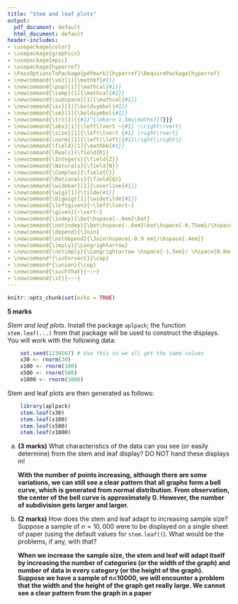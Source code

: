 ```yaml
---
title: "Stem and leaf plots"
output:
  pdf_document: default
  html_document: default
header-includes:
- \usepackage{color}
- \usepackage{graphicx}
- \usepackage{epic}
- \usepackage{hyperref}
- \PassOptionsToPackage{pdfmark}{hyperref}\RequirePackage{hyperref}
- \newcommand{\ve}[1]{\mathbf{#1}}
- \newcommand{\pop}[1]{\mathcal{#1}}
- \newcommand{\samp}[1]{\mathcal{#1}}
- \newcommand{\subspace}[1]{\mathcal{#1}}
- \newcommand{\sv}[1]{\boldsymbol{#1}}
- \newcommand{\sm}[1]{\boldsymbol{#1}}
- \newcommand{\tr}[1]{{#1}^{\mkern-1.5mu\mathsf{T}}}
- \newcommand{\abs}[1]{\left\lvert ~{#1} ~\right\rvert}
- \newcommand{\size}[1]{\left\lvert {#1} \right\rvert}
- \newcommand{\norm}[1]{\left|\left|{#1}\right|\right|}
- \newcommand{\field}[1]{\mathbb{#1}}
- \newcommand{\Reals}{\field{R}}
- \newcommand{\Integers}{\field{Z}}
- \newcommand{\Naturals}{\field{N}}
- \newcommand{\Complex}{\field{C}}
- \newcommand{\Rationals}{\field{Q}}
- \newcommand{\widebar}[1]{\overline{#1}}
- \newcommand{\wig}[1]{\tilde{#1}}
- \newcommand{\bigwig}[1]{\widetilde{#1}}
- \newcommand{\leftgiven}{~\left\lvert~}
- \newcommand{\given}{~\vert~}
- \newcommand{\indep}{\bot\hspace{-.6em}\bot}
- \newcommand{\notindep}{\bot\hspace{-.6em}\bot\hspace{-0.75em}/\hspace{.4em}}
- \newcommand{\depend}{\Join}
- \newcommand{\notdepend}{\Join\hspace{-0.9 em}/\hspace{.4em}}
- \newcommand{\imply}{\Longrightarrow}
- \newcommand{\notimply}{\Longrightarrow \hspace{-1.5em}/ \hspace{0.8em}}
- \newcommand*{\intersect}{\cap}
- \newcommand*{\union}{\cup}
- \newcommand{\suchthat}{~:~}
- \newcommand{\st}{~:~}
---
```


```r
knitr::opts_chunk$set(echo = TRUE)
```

**5 marks**

*Stem and leaf plots*.  Install the package `aplpack`; the function `stem.leaf(...)` from that package will be used to construct the displays.  You will work with the following data:

```r
    set.seed(1234567) # Use this so we all get the same values
    x30 <- rnorm(30)
    x100 <- rnorm(100)
    x500 <- rnorm(500)
    x1000 <- rnorm(1000)
```

Stem and leaf plots are then generated as follows:
   
```r
    library(aplpack)
    stem.leaf(x30)
    stem.leaf(x100)
    stem.leaf(x500)
    stem.leaf(x1000)
```


a. **(3 marks)** What characteristics of the data can you see (or easily determine) from the stem and leaf display? DO NOT hand these displays in!
  
   **With the number of points increasing, although there are some variations, we can still see a clear pattern that all graphs form a bell curve, which is generated from normal distribution. From observation, the center of the bell curve is approximately 0. However, the number of subdivision gets larger and larger.**
    
b. **(2 marks)** How does the stem and leaf adapt to increasing sample size? Suppose a sample of $n=10,000$ were to be displayed on a single sheet of paper (using the default values for `stem.leaf()`).  What would be the problems, if any, with that?

   **When we increase the sample size, the stem and leaf will adapt itself by increasing the number of categories (or the width of the graph) and number of data in every category (or the height of the graph). Suppose we have a sample of n=10000, we will encounter a problem that the width and the height of the graph get really large. We cannot see a clear pattern from the graph in a paper**